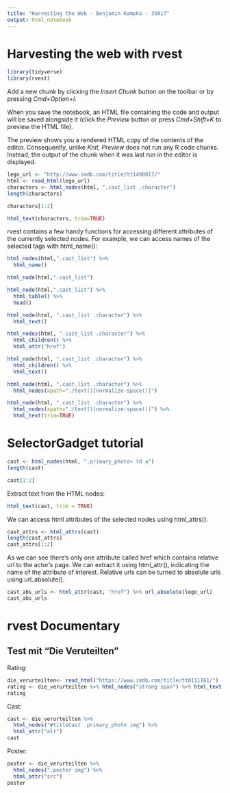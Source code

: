 ```yaml
---
title: "Harvesting the Web - Benjamin Kampka - 35017"
output: html_notebook
---
```


# Harvesting the web with rvest

```r
library(tidyverse)
library(rvest)
```

Add a new chunk by clicking the *Insert Chunk* button on the toolbar or by pressing *Cmd+Option+I*.

When you save the notebook, an HTML file containing the code and output will be saved alongside it (click the *Preview* button or press *Cmd+Shift+K* to preview the HTML file). 

The preview shows you a rendered HTML copy of the contents of the editor. Consequently, unlike *Knit*, *Preview* does not run any R code chunks. Instead, the output of the chunk when it was last run in the editor is displayed.

```r
lego_url <- "http://www.imdb.com/title/tt1490017/"
html <- read_html(lego_url)
characters <- html_nodes(html, ".cast_list .character")
length(characters)
```

```r
characters[1:2]
```

```r
html_text(characters, trim=TRUE)
```

rvest contains a few handy functions for accessing different attributes of the currently selected nodes. For example, we can access names of the selected tags with html_name():

```r
html_nodes(html,".cast_list") %>% 
  html_name()
```

```r
html_node(html,".cast_list")
```

```r
html_node(html,".cast_list") %>% 
  html_table() %>% 
  head()
```
```r
html_node(html, ".cast_list .character") %>% 
  html_text()
```

```r
html_nodes(html, ".cast_list .character") %>% 
  html_children() %>% 
  html_attr("href")
```

```r
html_node(html, ".cast_list .character") %>% 
  html_children() %>% 
  html_text()
```

```r
html_node(html, ".cast_list .character") %>% 
  html_nodes(xpath="./text()[normalize-space()]")
```

```r
html_node(html, ".cast_list .character") %>% 
  html_nodes(xpath="./text()[normalize-space()]") %>% 
  html_text(trim=TRUE)
```

# SelectorGadget tutorial

```r
cast <- html_nodes(html, ".primary_photo+ td a")
length(cast)
```

```r
cast[1:2]
```

Extract text from the HTML nodes:

```r
html_text(cast, trim = TRUE)
```

We can access html attributes of the selected nodes using html_attrs().

```r
cast_attrs <- html_attrs(cast)
length(cast_attrs)
cast_attrs[1:2]

```

As we can see there’s only one attribute called href which contains relative url to the actor’s page. We can extract it using html_attr(), indicating the name of the attribute of interest. Relative urls can be turned to absolute urls using url_absolute().

```r
cast_abs_urls <- html_attr(cast, "href") %>% url_absolute(lego_url)
cast_abs_urls
```

# rvest Documentary

## Test mit "Die Veruteilten"

Rating:

```r
die_verurteilten<- read_html("https://www.imdb.com/title/tt0111161/")
rating <- die_verurteilten %>% html_nodes("strong span") %>% html_text() %>% as.numeric()
rating
```

Cast:
```r
cast <- die_verurteilten %>%
  html_nodes("#titleCast .primary_photo img") %>%
  html_attr("alt")
cast
```

Poster:

```r
poster <- die_verurteilten %>%
  html_nodes(".poster img") %>%
  html_attr("src")
poster
```